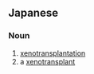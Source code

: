 ==Japanese==
{{ja-kanjitab|い|しゅ|い|しょく|yomi=on}}

===Noun===
{{ja-noun|いしゅいしょく}}

# [[xenotransplantation]] {{gloss|transplantation between species}}
# a [[xenotransplant]]